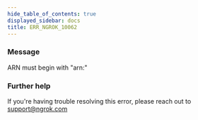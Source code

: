 ```yaml
---
hide_table_of_contents: true
displayed_sidebar: docs
title: ERR_NGROK_10062
---
```


### Message

ARN must begin with "arn:"

<ErrorDetails />

### Further help

If you're having trouble resolving this error, please reach out to [support@ngrok.com](mailto:support@ngrok.com?subject=Help%20with%20ERR_NGROK_10062)
